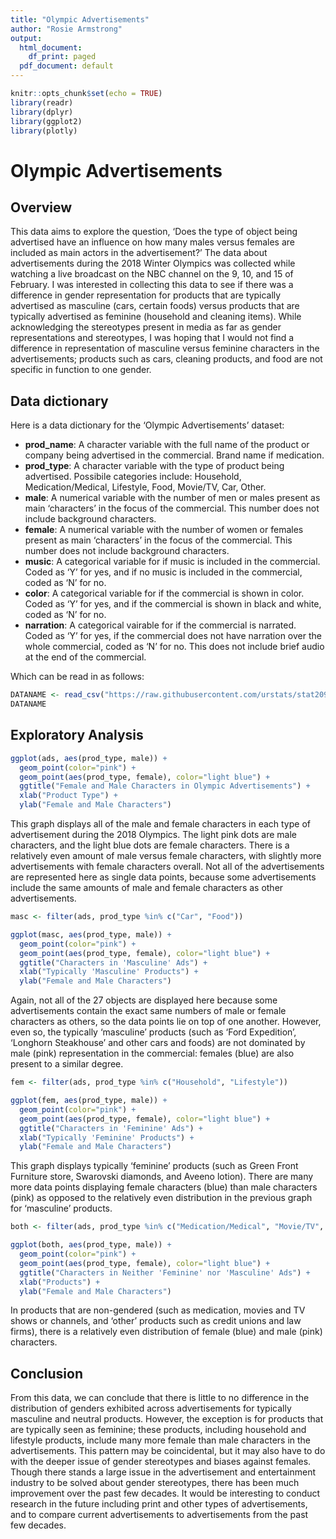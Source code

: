 ```yaml
---
title: "Olympic Advertisements"
author: "Rosie Armstrong"
output:
  html_document:
    df_print: paged
  pdf_document: default
---
```



```r
knitr::opts_chunk$set(echo = TRUE)
library(readr)
library(dplyr)
library(ggplot2)
library(plotly)
```

# **Olympic Advertisements**

## Overview

This data aims to explore the question, 'Does the type of object being advertised have an influence on how many males versus females are included as main actors in the advertisement?' The data about advertisements during the 2018 Winter Olympics was collected while watching a live broadcast on the NBC channel on the 9, 10, and 15 of February. I was interested in collecting this data to see if there was a difference in gender representation for products that are typically advertised as masculine (cars, certain foods) versus products that are typically advertised as feminine (household and cleaning items). While acknowledging the stereotypes present in media as far as gender representations and stereotypes, I was hoping that I would not find a difference in representation of masculine versus feminine characters in the advertisements; products such as cars, cleaning products, and food are not specific in function to one gender. 

## Data dictionary

Here is a data dictionary for the 'Olympic Advertisements' dataset:


- **prod_name**: A character variable with the full name of the product or company being advertised in the commercial. Brand name if medication.
- **prod_type**: A character variable with the type of product being advertised. Possibile categories include: Household, Medication/Medical, Lifestyle, Food, Movie/TV, Car, Other.
- **male**: A numerical variable with the number of men or males present as main 'characters' in the focus of the commercial. This number does not include background characters.
- **female**: A numerical variable with the number of women or females present as main 'characters' in the focus of the commercial. This number does not include background characters.
- **music**: A categorical variable for if music is included in the commercial. Coded as 'Y' for yes, and if no music is included in the commercial, coded as 'N' for no.
- **color**: A categorical variable for if the commercial is shown in color. Coded as 'Y' for yes, and if the commercial is shown in black and white, coded as 'N' for no.
- **narration**: A categorical vairable for if the commercial is narrated. Coded as 'Y' for yes,  if the commercial does not have narration over the whole commercial, coded as 'N' for no. This does not include brief audio at the end of the commercial.

Which can be read in as follows:

```r
DATANAME <- read_csv("https://raw.githubusercontent.com/urstats/stat209-s18-rosiea26/master/ads.csv")
DATANAME
```

## Exploratory Analysis

```r
ggplot(ads, aes(prod_type, male)) +
  geom_point(color="pink") +
  geom_point(aes(prod_type, female), color="light blue") +
  ggtitle("Female and Male Characters in Olympic Advertisements") +
  xlab("Product Type") +
  ylab("Female and Male Characters")
```

This graph displays all of the male and female characters in each type of advertisement during the 2018 Olympics. The light pink dots are male characters, and the light blue dots are female characters. There is a relatively even amount of male versus female characters, with slightly more advertisements with female characters overall. Not all of the advertisements are represented here as single data points, because some advertisements include the same amounts of male and female characters as other advertisements.   

```r
masc <- filter(ads, prod_type %in% c("Car", "Food"))
```

```r
ggplot(masc, aes(prod_type, male)) +
  geom_point(color="pink") +
  geom_point(aes(prod_type, female), color="light blue") +
  ggtitle("Characters in 'Masculine' Ads") +
  xlab("Typically 'Masculine' Products") +
  ylab("Female and Male Characters")
```

Again, not all of the 27 objects are displayed here because some advertisements contain the exact same numbers of male or female characters as others, so the data points lie on top of one another. However, even so, the typically 'masculine' products (such as 'Ford Expedition', 'Longhorn Steakhouse' and other cars and foods) are not dominated by male (pink) representation in the commercial: females (blue) are also present to a similar degree.

```r
fem <- filter(ads, prod_type %in% c("Household", "Lifestyle"))
```

```r
ggplot(fem, aes(prod_type, male)) +
  geom_point(color="pink") +
  geom_point(aes(prod_type, female), color="light blue") +
  ggtitle("Characters in 'Feminine' Ads") +
  xlab("Typically 'Feminine' Products") +
  ylab("Female and Male Characters")
```

This graph displays typically 'feminine' products (such as Green Front Furniture store, Swarovski diamonds, and Aveeno lotion). There are many more data points displaying female characters (blue) than male characters (pink) as opposed to the relatively even distribution in the previous graph for 'masculine' products.

```r
both <- filter(ads, prod_type %in% c("Medication/Medical", "Movie/TV", "Other"))
```

```r
ggplot(both, aes(prod_type, male)) +
  geom_point(color="pink") +
  geom_point(aes(prod_type, female), color="light blue") +
  ggtitle("Characters in Neither 'Feminine' nor 'Masculine' Ads") +
  xlab("Products") +
  ylab("Female and Male Characters")
```

In products that are non-gendered (such as medication, movies and TV shows or channels, and 'other' products such as credit unions and law firms), there is a relatively even distribution of female (blue) and male (pink) characters.

## Conclusion

From this data, we can conclude that there is little to no difference in the distribution of genders exhibited across advertisements for typically masculine and neutral products. However, the exception is for products that are typically seen as feminine; these products, including household and lifestyle products, include many more female than male characters in the advertisements. This pattern may be coincidental, but it may also have to do with the deeper issue of gender stereotypes and biases against females. Though there stands a large issue in the advertisement and entertainment industry to be solved about gender stereotypes, there has been much improvement over the past few decades. It would be interesting to conduct research in the future including print and other types of advertisements, and to compare current advertisements to advertisements from the past few decades.
